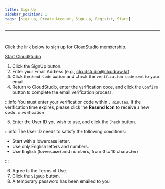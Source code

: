 ```yaml
---
title: Sign Up
sidebar_position: 1
tags: [sign up, Create Account, Sign up, Register, Start]
---
```



<hr />
<br />

Click the link below to sign up for CloudStudio membership.

[Start CloudStudio](https://cstudio.app/signin)

1. Click the SignUp button.
2. Enter your Email Address (e.g., cloudstudio@cloudraw.kr).
3. Click the `Send Code` button and check the `verification code` sent to your email.
4. Return to CloudStudio, enter the verification code, and click the `Confirm` button to complete the email verification process.

:::info
You must enter your verification code within `3 minutes`.
If the verification time expires, please click the **Resend Icon** to receive a new code.
:::verification

5. Enter the User ID you wish to use, and click the `Check` button.

:::info
The User ID needs to satisfy the following conditions:

-   Start with a lowercase letter.
-   Use only English letters and numbers.
-   Use English (lowercase) and numbers, from 6 to 16 characters

:::

6. Agree to the Terms of Use.
7. Click the `SignUp` button.
8. A temporary password has been emailed to you.
